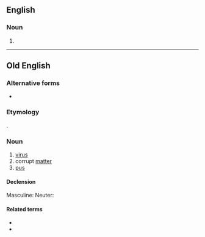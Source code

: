 ==English==

===Noun===
{{head|en|noun form}}

# {{plural of|en|wyrm}}

----

==Old English==

===Alternative forms===
* {{alter|ang|ƿyrms||wynn spelling}}

===Etymology===
{{unk|ang}}.

===Noun===
{{ang-noun|mn}}

# [[virus]]
# corrupt [[matter]]
# [[pus]]

====Declension====
Masculine:
{{ang-decl-noun-a-m|wyrms}}
Neuter:
{{ang-decl-noun-a-n|wyrms}}

====Related terms====
* {{l|ang|ġewyrms}}
* {{l|ang|wyrmsan}}